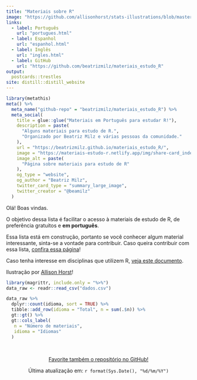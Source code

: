 ```yaml
---
title: "Materiais sobre R"
image: "https://github.com/allisonhorst/stats-illustrations/blob/master/rstats-artwork/heartyr.gif?raw=true"
links:
  - label: Português
    url: "portugues.html"
  - label: Espanhol
    url: "espanhol.html"
  - label: Inglês
    url: "ingles.html"
  - label: GitHub
    url: "https://github.com/beatrizmilz/materiais_estudo_R"
output:
  postcards::trestles
site: distill::distill_website
---
```

 
```r
library(metathis)
meta() %>%
  meta_name("github-repo" = "beatrizmilz/materiais_estudo_R") %>% 
  meta_social(
    title = glue::glue("Materiais em Português para estudar R!"),
    description = paste(
      "Alguns materiais para estudo de R.",
      "Organizado por Beatriz Milz e várias pessoas da comunidade."
    ),
    url = "https://beatrizmilz.github.io/materiais_estudo_R/",
    image = "https://materiais-estudo-r.netlify.app/img/share-card_index.png",
    image_alt = paste(
      "Página sobre materiais para estudo de R"
    ),
    og_type = "website",
    og_author = "Beatriz Milz",
    twitter_card_type = "summary_large_image",
    twitter_creator = "@beamilz"
  )

```

Olá! Boas vindas.

O objetivo dessa lista é facilitar o acesso à materiais de estudo de R, de preferência gratuitos e **em português**. 

Essa lista está em construção, portanto se você conhecer algum material interessante, sinta-se a vontade para contribuir. Caso queira contribuir com essa lista, [confira essa página](como_contribuir.html)!


Caso tenha interesse em  disciplinas que utilizem R, [veja este documento](https://github.com/beatrizmilz/materiais_estudo_R/blob/master/disciplinas.md).

Ilustração por [Allison Horst](https://github.com/allisonhorst/stats-illustrations)!




```r
library(magrittr, include.only = "%>%")
data_raw <- readr::read_csv("dados.csv")

data_raw %>%
  dplyr::count(idioma, sort = TRUE) %>% 
  tibble::add_row(idioma = "Total", n = sum(.$n)) %>% 
  gt::gt() %>% 
  gt::cols_label(
   n = "Número de materiais",
   idioma = "Idiomas"
  )

```

<br>

<center>
<!-- Place this tag where you want the button to render. -->
<!-- Place this tag where you want the button to render. -->
<a class="github-button" href="https://github.com/beatrizmilz/materiais_estudo_R" data-icon="octicon-star" data-size="large" data-show-count="true" aria-label="Star beatrizmilz/materiais_estudo_R on GitHub">Favorite também o repositório no GitHub!</a>

Última atualização em: `r format(Sys.Date(), "%d/%m/%Y")`


</center>


<!-- Place this tag in your head or just before your close body tag. -->
<script async defer src="https://buttons.github.io/buttons.js"></script>

